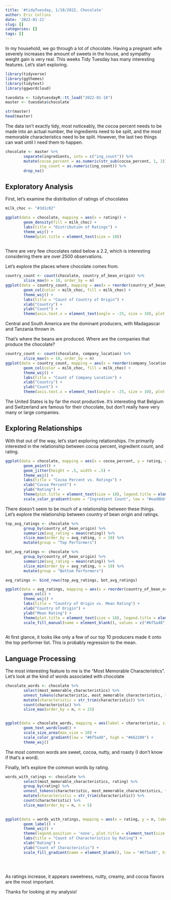 ```yaml
---
title: '#tidyTuesday, 1/18/2022, Chocolate'
author: Eric Collins
date: '2022-01-21'
slug: []
categories: []
tags: []
---
```


In my household, we go through a lot of chocolate. Having a pregnant wife severely increases the amount of sweets in the house, and sympathy weight gain is very real. This weeks Tidy Tuesday has many interesting features. Let's start exploring. 


```r
library(tidyverse)
library(ggthemes)
library(tidytext)
library(ggwordcloud)

tuesdata <- tidytuesdayR::tt_load("2022-01-18")
master <- tuesdata$chocolate

str(master)
head(master)
```

The data isn't exactly tidy, most noticeably, the cocoa percent needs to be made into an actual number, the ingredients need to be split, and the most memorable characteristics need to be split. However, the last two things can wait until I need them to happen. 

```r

chocolate <- master %>%
        separate(ingredients, into = c("ing_count")) %>%
        mutate(cocoa_percent = as.numeric(str_sub(cocoa_percent, 1, 2)), 
               ing_count = as.numeric(ing_count)) %>%
        drop_na()


```



## Exploratory Analysis

First, let's examine the distribution of ratings of chocolates

```r

milk_choc <- "#3d1c02"

ggplot(data = chocolate, mapping = aes(x = rating)) +
        geom_density(fill = milk_choc) +
        labs(title = "Distribution of Ratings") +
        theme_wsj() +
        theme(plot.title = element_text(size = 18))
        

```

There are very few chocolates rated below a 2.2, which is interesting considering there are over 2500 observations. 


Let's explore the places where chocolate comes from. 

```r

country_count <- count(chocolate, country_of_bean_origin) %>%
        slice_max(n = 10, order_by = n)
ggplot(data = country_count, mapping = aes(x = reorder(country_of_bean_origin, -n), y = n)) +
        geom_col(color = milk_choc, fill = milk_choc) +
        theme_wsj() +
        labs(title = "Count of Country of Origin") +
        xlab("Country") +
        ylab("Count") +
        theme(axis.text.x = element_text(angle = -25, size = 10), plot.title = element_text(size = 18))

```

Central and South America are the dominant producers, with Madagascar and Tanzania thrown in. 


That's where the beans are produced. Where are the companies that produce the chocolate?

```r

country_count <- count(chocolate, company_location) %>%
        slice_max(n = 10, order_by = n)
ggplot(data = country_count, mapping = aes(x = reorder(company_location, -n), y = n)) +
        geom_col(color = milk_choc, fill = milk_choc) +
        theme_wsj() +
        labs(title = "Count of Company Location") +
        xlab("Country") +
        ylab("Count") +
        theme(axis.text.x = element_text(angle = -25, size = 10), plot.title = element_text(size = 18))


```

The United States is by far the most productive. It's interesting that Belgium and Switzerland are famous for their chocolate, but don't really have very many or large companies. 





## Exploring Relationships

With that out of the way, let's start exploring relationships. I'm primarily interested in the relationship between cocoa percent, ingredient count, and rating. 


```r

ggplot(data = chocolate, mapping = aes(x = cocoa_percent, y = rating, color = ing_count)) +
        geom_point() +
        geom_jitter(height = .5, width = .5) +
        theme_wsj() +
        labs(title = "Cocoa Percent vs. Ratings") +
        xlab("Cocoa Percent") +
        ylab("Rating") +
        theme(plot.title = element_text(size = 18), legend.title = element_text(size = 12)) +
        scale_color_gradient(name = "Ingredient Count", low = "#ead8bb", high = "#331100")

```

There doesn't seem to be much of a relationship between these things. Let's explore the relationship between country of bean origin and ratings. 


```r

top_avg_ratings <- chocolate %>%
        group_by(country_of_bean_origin) %>%
        summarize(avg_rating = mean(rating)) %>%
        slice_max(order_by = avg_rating, n = 10) %>%
        mutate(group = "Top Performers")

bot_avg_ratings <- chocolate %>%
        group_by(country_of_bean_origin) %>%
        summarize(avg_rating = mean(rating)) %>%
        slice_min(order_by = avg_rating, n = 10) %>%
        mutate(group = "Bottom Performers")

avg_ratings <- bind_rows(top_avg_ratings, bot_avg_ratings)

ggplot(data = avg_ratings, mapping = aes(x = reorder(country_of_bean_origin, -avg_rating), y = avg_rating, fill = group)) +
        geom_col() +
        theme_wsj() +
        labs(title = "Country of Origin vs. Mean Rating") +
        xlab("Country of Origin") +
        ylab("Mean Rating") +
        theme(plot.title = element_text(size = 18), legend.title = element_text(size = 12), axis.text.x = element_text(angle = -25, size = 10)) +
        scale_fill_manual(name = element_blank(), values = c("#6f5a48", "#662200"), guide = guide_legend(reverse = TRUE))
        


```

At first glance, it looks like only a few of our top 10 producers made it onto the top performer list. This is probably regression to the mean. 

## Language Processing

The most interesting feature to me is the "Most Memorable Characteristics". Let's look at the kind of words associated with chocolate

```r

chocolate_words <- chocolate %>%
        select(most_memorable_characteristics) %>%
        unnest_tokens(characteristic, most_memorable_characteristics, token = 'regex', pattern = ',') %>%
        mutate(characteristic = str_trim(characteristic)) %>%
        count(characteristic) %>%
        slice_max(order_by = n, n = 25)


ggplot(data = chocolate_words, mapping = aes(label = characteristic, size = n, color = n)) +
        geom_text_wordcloud() +
        scale_size_area(max_size = 20) +
        scale_color_gradient(low = "#6f5a48", high = "#662200") +
        theme_wsj()


```

The most common words are sweet, cocoa, nutty, and roasty (I don't know if that's a word). 

Finally, let's explore the common words by rating.


```r

words_with_ratings <- chocolate %>% 
        select(most_memorable_characteristics, rating) %>%
        group_by(rating) %>%
        unnest_tokens(characteristic, most_memorable_characteristics, token = 'regex', pattern = ',') %>%
        mutate(characteristic = str_trim(characteristic)) %>%
        count(characteristic) %>%
        slice_max(order_by = n, n = 5)
        

ggplot(data = words_with_ratings, mapping = aes(x = rating, y = n, label = characteristic, fill = n)) +
        geom_label() +
        theme_wsj() +
        theme(legend.position = 'none', plot.title = element_text(size = 21)) +
        labs(title = "Count of Characteristics by Rating") +
        xlab("Rating") +
        ylab("Count of Characteristic") +
        scale_fill_gradient(name = element_blank(), low = "#6f5a48", high = "#662200")
        
        
        


```

As ratings increase, it appears sweetness, nutty, creamy, and cocoa flavors are the most important. 




Thanks for looking at my analysis!

